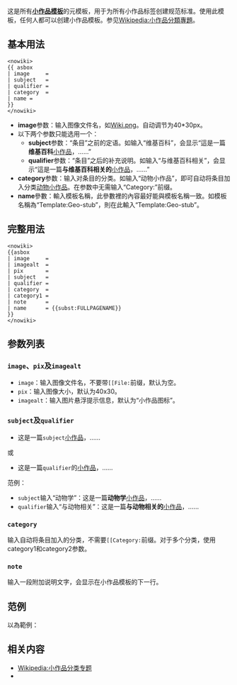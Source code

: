 {{documentation subpage}}
<includeonly>{{high-risk|344082}}</includeonly>
{{lua|Module:Asbox}}
{{Mbox_templates}}

这是所有'''[[WP:小作品类别列表|小作品模板]]'''的元模板，用于为所有小作品标签创建规范标准。使用此模板，任何人都可以创建小作品模板。参见[[Wikipedia:小作品分類專題]]。

==基本用法==

<pre><nowiki>
{{ asbox
| image     = 
| subject   = 
| qualifier = 
| category  = 
| name = 
}}
</nowiki></pre>

*'''image'''参数：输入图像文件名，如[[Wiki.png]]。自动调节为40*30px。
*以下两个参数只能选用一个：
**'''subject'''参数：“条目”之前的定语。如输入“维基百科”，会显示“這是一篇'''维基百科'''[[WP:小作品|小作品]]，……”
**'''qualifier'''参数：“条目”之后的补充说明。如输入“与维基百科相关”，会显示“這是一篇'''与维基百科相关的'''[[WP:小作品|小作品]]，……”
*'''category'''参数：输入对条目的分类。如输入“动物小作品”，即可自动将条目加入分类[[:Category:动物小作品|动物小作品]]。在参数中无需输入“Category:”前缀。
*'''name'''參數：輸入模板名稱，此參數裡的內容最好能與模板名稱一致。如模板名稱為“Template:Geo-stub”，則在此輸入“Template:Geo-stub”。

==完整用法==
<pre><nowiki>
{{asbox
| image     =
| imagealt  =
| pix       = 
| subject   = 
| qualifier = 
| category  = 
| category1 = 
| note      = 
| name      = {{subst:FULLPAGENAME}}
}}
</nowiki></pre>

==参数列表==
===<code>image</code>、<code>pix</code>及<code>imagealt</code>===

*<code>image</code>：输入图像文件名，不要带<code>[[File:</code>前缀，默认为空。
*<code>pix</code>：输入图像大小，默认为40x30。
*<code>imagealt</code>：输入图片悬浮提示信息，默认为“小作品图标”。

===<code>subject</code>及<code>qualifier</code>===

*这是一篇<code>subject</code>[[WP:小作品|小作品]]，……
或
*这是一篇<code>qualifier</code>的[[WP:小作品|小作品]]，……

范例：
*<code>subject</code>输入“动物学”：这是一篇'''动物学'''[[WP:小作品|小作品]]，……
*<code>qualifier</code>输入“与动物相关”：这是一篇'''与动物相关的'''[[WP:小作品|小作品]]，……

===<code>category</code>===

输入自动将条目加入的分类，不需要<code>[[Category:</code>前缀。对于多个分类，使用category1和category2参数。

===<code>note</code>===

输入一段附加说明文字，会显示在小作品模板的下一行。

==范例==
以{{tl|Template:Surname-stub}}為範例：
{{Template Pre|br=顯示效果：|demo_kill_categories=yes
|<nowiki>{{Asbox
| image = Surname-stub.png
| pix = 25
| qualifier = 与[[姓]][[氏]]相关
| name = Template:Surname-stub
| category = 姓氏小作品
| tempsort = *
}}
</nowiki>}}

==相关内容==

* [[Wikipedia:小作品分类专题]]
* {{tl|Ambox}}

<includeonly>
[[Category:維基百科元模板|{{PAGENAME}}]]
[[Category:小作品訊息模板| {{PAGENAME}}]]
</includeonly>
